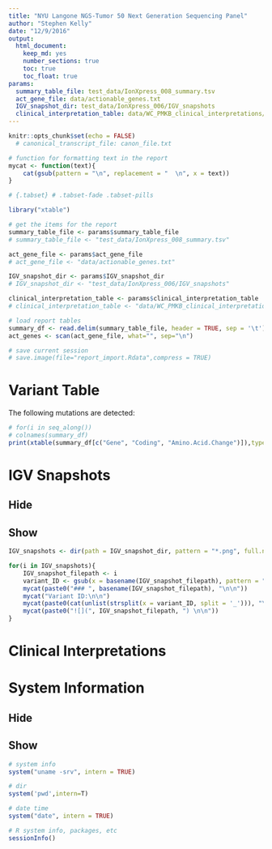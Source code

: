 ```yaml
---
title: "NYU Langone NGS-Tumor 50 Next Generation Sequencing Panel"
author: "Stephen Kelly"
date: "12/9/2016"
output: 
  html_document: 
    keep_md: yes
    number_sections: true
    toc: true
    toc_float: true
params:
  summary_table_file: test_data/IonXpress_008_summary.tsv
  act_gene_file: data/actionable_genes.txt
  IGV_snapshot_dir: test_data/IonXpress_006/IGV_snapshots
  clinical_interpretation_table: data/WC_PMKB_clinical_interpretations/comment_files/citations.tsv
---
```


```r
knitr::opts_chunk$set(echo = FALSE)
  # canonical_transcript_file: canon_file.txt

# function for formatting text in the report
mycat <- function(text){
    cat(gsub(pattern = "\n", replacement = "  \n", x = text))
}

# {.tabset} # .tabset-fade .tabset-pills
```


```r
library("xtable")

# get the items for the report
summary_table_file <- params$summary_table_file
# summary_table_file <- "test_data/IonXpress_008_summary.tsv"

act_gene_file <- params$act_gene_file
# act_gene_file <- "data/actionable_genes.txt"

IGV_snapshot_dir <- params$IGV_snapshot_dir
# IGV_snapshot_dir <- "test_data/IonXpress_006/IGV_snapshots"

clinical_interpretation_table <- params$clinical_interpretation_table
# clinical_interpretation_table <- "data/WC_PMKB_clinical_interpretations/comment_files/citations.tsv"

# load report tables
summary_df <- read.delim(summary_table_file, header = TRUE, sep = '\t')
act_genes <- scan(act_gene_file, what="", sep="\n")

# save current session
# save.image(file="report_import.Rdata",compress = TRUE)
```


# Variant Table

The following mutations are detected:

```r
# for(i in seq_along())
# colnames(summary_df)
print(xtable(summary_df[c("Gene", "Coding", "Amino.Acid.Change")]),type='html', comment=FALSE, include.rownames=FALSE)
```

# IGV Snapshots {.tabset .tabset-pills} 

## Hide 

## Show {.tabset .tabset-pills}

```r
IGV_snapshots <- dir(path = IGV_snapshot_dir, pattern = "*.png", full.names = TRUE)

for(i in IGV_snapshots){
    IGV_snapshot_filepath <- i
    variant_ID <- gsub(x = basename(IGV_snapshot_filepath), pattern = ".png", replacement = "")
    mycat(paste0("### ", basename(IGV_snapshot_filepath), "\n\n"))
    mycat("Variant ID:\n\n")
    mycat(paste0(cat(unlist(strsplit(x = variant_ID, split = '_'))), "\n\n"))
    mycat(paste0("![](", IGV_snapshot_filepath, ") \n\n"))
}
```

# Clinical Interpretations

# System Information {.tabset .tabset-pills} 

## Hide 

## Show

```r
# system info
system("uname -srv", intern = TRUE)

# dir
system('pwd',intern=T)

# date time
system("date", intern = TRUE)

# R system info, packages, etc
sessionInfo()
```